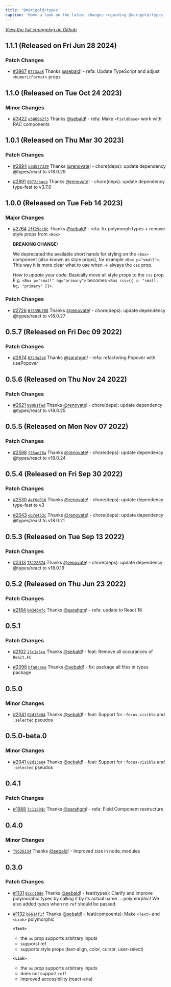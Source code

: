 ```yaml
---
title: '@marigold/types'
caption: 'Have a look on the latest changes regarding @marigold/types'
---
```


_[View the full changelog on Github](https://github.com/marigold-ui/marigold/blob/main/packages/types/CHANGELOG.md)_

## 1.1.1 (Released on Fri Jun 28 2024)

### Patch Changes

- [#3967](https://github.com/marigold-ui/marigold/pull/3967) [`0773aa8`](https://github.com/marigold-ui/marigold/commit/0773aa8cd6ee71faf4f0d04f80f33cbe7fc56202) Thanks [@sebald](https://github.com/sebald)! - refa: Update TypeScript and adjust `<NumericFormat>` props

## 1.1.0 (Released on Tue Oct 24 2023)

### Minor Changes

- [#3422](https://github.com/marigold-ui/marigold/pull/3422) [`e5869b2f3`](https://github.com/marigold-ui/marigold/commit/e5869b2f3bf0f3b69a2e37f377d51786d23ccc56) Thanks [@sebald](https://github.com/sebald)! - refa: Make `<FieldBase>` work with RAC components

## 1.0.1 (Released on Thu Mar 30 2023)

### Patch Changes

- [#2894](https://github.com/marigold-ui/marigold/pull/2894) [`b3d577339`](https://github.com/marigold-ui/marigold/commit/b3d577339e16e73185d2fb80707479ce689e7f7f) Thanks [@renovate](https://github.com/apps/renovate)! - chore(deps): update dependency @types/react to v18.0.29

- [#2891](https://github.com/marigold-ui/marigold/pull/2891) [`8972cbaca`](https://github.com/marigold-ui/marigold/commit/8972cbaca29ccce9c17a15b772ab0c7a3e921d20) Thanks [@renovate](https://github.com/apps/renovate)! - chore(deps): update dependency type-fest to v3.7.0

## 1.0.0 (Released on Tue Feb 14 2023)

### Major Changes

- [#2764](https://github.com/marigold-ui/marigold/pull/2764) [`1ff29cc0c`](https://github.com/marigold-ui/marigold/commit/1ff29cc0ca5416eed14b54d0dda8ec1aad762cda) Thanks [@sebald](https://github.com/sebald)! - refa: fix polymorph types + remove style props from `<Box>`

  **BREAKING CHANGE:**

  We deprecated the available short hands for styling on the `<Box>` component (also known as style props), for example `<Box p="small">`. This way it is more clear what to use when -> always the `css` prop.

  _How to update your code:_ Basically move all style props to the `css` prop. E.g. `<Box p="small" bg="primary">` becomes `<Box css={{ p: "small, bg; "primary" }}>`.

### Patch Changes

- [#2726](https://github.com/marigold-ui/marigold/pull/2726) [`0f539b788`](https://github.com/marigold-ui/marigold/commit/0f539b788a72654e834c374810ef677c307fdadb) Thanks [@renovate](https://github.com/apps/renovate)! - chore(deps): update dependency @types/react to v18.0.27

## 0.5.7 (Released on Fri Dec 09 2022)

### Patch Changes

- [#2674](https://github.com/marigold-ui/marigold/pull/2674) [`832da2a6`](https://github.com/marigold-ui/marigold/commit/832da2a69f9bad5adcbcc57cba3cb215dfaa51e2) Thanks [@sarahgm](https://github.com/sarahgm)! - refa: refactoring Popover with usePopover

## 0.5.6 (Released on Thu Nov 24 2022)

### Patch Changes

- [#2621](https://github.com/marigold-ui/marigold/pull/2621) [`080b1fed`](https://github.com/marigold-ui/marigold/commit/080b1fedc582511e0155a9199aa3b2b995cfb609) Thanks [@renovate](https://github.com/apps/renovate)! - chore(deps): update dependency @types/react to v18.0.25

## 0.5.5 (Released on Mon Nov 07 2022)

### Patch Changes

- [#2598](https://github.com/marigold-ui/marigold/pull/2598) [`f38ae20a`](https://github.com/marigold-ui/marigold/commit/f38ae20a23badf8cf141f582f0c20d85fdd6534b) Thanks [@renovate](https://github.com/apps/renovate)! - chore(deps): update dependency @types/react to v18.0.24

## 0.5.4 (Released on Fri Sep 30 2022)

### Patch Changes

- [#2530](https://github.com/marigold-ui/marigold/pull/2530) [`4af6c016`](https://github.com/marigold-ui/marigold/commit/4af6c01618922473fa126786550fba74475bf7da) Thanks [@renovate](https://github.com/apps/renovate)! - chore(deps): update dependency type-fest to v3

- [#2543](https://github.com/marigold-ui/marigold/pull/2543) [`eb7e453c`](https://github.com/marigold-ui/marigold/commit/eb7e453c23f310d70d58514c24e8fe0d0cd375d4) Thanks [@renovate](https://github.com/apps/renovate)! - chore(deps): update dependency @types/react to v18.0.21

## 0.5.3 (Released on Tue Sep 13 2022)

### Patch Changes

- [#2313](https://github.com/marigold-ui/marigold/pull/2313) [`75128374`](https://github.com/marigold-ui/marigold/commit/75128374e5209a24bd2b0914c1d9455c02fcfc92) Thanks [@renovate](https://github.com/apps/renovate)! - chore(deps): update dependency @types/react to v18.0.19

## 0.5.2 (Released on Thu Jun 23 2022)

### Patch Changes

- [#2164](https://github.com/marigold-ui/marigold/pull/2164) [`b43464fc`](https://github.com/marigold-ui/marigold/commit/b43464fce6f7e2662b27313c6f74190e8c0f540f) Thanks [@sarahgm](https://github.com/sarahgm)! - refa: update to React 18

## 0.5.1

### Patch Changes

- [#2102](https://github.com/marigold-ui/marigold/pull/2102) [`23c1a5ce`](https://github.com/marigold-ui/marigold/commit/23c1a5cece356465f07b7206a0fe0f65512f3350) Thanks [@sebald](https://github.com/sebald)! - feat: Remove all occurances of `React.FC`

* [#2098](https://github.com/marigold-ui/marigold/pull/2098) [`bfa0caea`](https://github.com/marigold-ui/marigold/commit/bfa0caeac9fdb817ceed7ee30dbcce0819460f30) Thanks [@sebald](https://github.com/sebald)! - fix: package all files in types package

## 0.5.0

### Minor Changes

- [#2041](https://github.com/marigold-ui/marigold/pull/2041) [`02d13e84`](https://github.com/marigold-ui/marigold/commit/02d13e84a27ac075587f7278c8c858aeee884f64) Thanks [@sebald](https://github.com/sebald)! - feat: Support for `:focus-visible` and `:selected` pseudos

## 0.5.0-beta.0

### Minor Changes

- [#2041](https://github.com/marigold-ui/marigold/pull/2041) [`02d13e84`](https://github.com/marigold-ui/marigold/commit/02d13e84a27ac075587f7278c8c858aeee884f64) Thanks [@sebald](https://github.com/sebald)! - feat: Support for `:focus-visible` and `:selected` pseudos

## 0.4.1

### Patch Changes

- [#1988](https://github.com/marigold-ui/marigold/pull/1988) [`7c1129dc`](https://github.com/marigold-ui/marigold/commit/7c1129dc140d435e5312f80a57fd48f8498c33ee) Thanks [@sarahgm](https://github.com/sarahgm)! - refa: Field Component restructure

## 0.4.0

### Minor Changes

- [`f9526234`](https://github.com/marigold-ui/marigold/commit/f9526234257a149b12c14191a524691470da3942) Thanks [@sebald](https://github.com/sebald)! - Improved size in node_modules

## 0.3.0

### Patch Changes

- [#1131](https://github.com/marigold-ui/marigold/pull/1131) [`0ccc10de`](https://github.com/marigold-ui/marigold/commit/0ccc10dec290ed3e5ce042277a6c6e51c40ae4c3) Thanks [@sebald](https://github.com/sebald)! - feat(types): Clarify and improve polymorphic types by calling it by its actual name ... polymorphic! We also added types when no `ref` should be passed.

* [#1132](https://github.com/marigold-ui/marigold/pull/1132) [`b6614f1f`](https://github.com/marigold-ui/marigold/commit/b6614f1f54165bc295709fa2e7f1c50892163fc3) Thanks [@sebald](https://github.com/sebald)! - feat(compoents): Make `<Text>` and `<Link>` polymorphic

  **`<Text>`**

  - the `as` prop supports arbitrary inputs
  - supporst ref
  - supports style props (text-align, color, cursor, user-select)

  **`<Link>`**

  - the `as` prop supports arbitrary inputs
  - does not support `ref`!
  - improved accessibility (react-aria)
